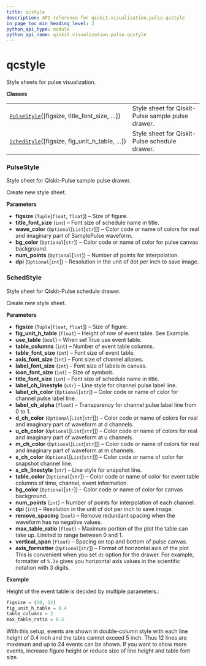 ```yaml
---
title: qcstyle
description: API reference for qiskit.visualization.pulse.qcstyle
in_page_toc_min_heading_level: 2
python_api_type: module
python_api_name: qiskit.visualization.pulse.qcstyle
---
```


<span id="module-qiskit.visualization.pulse.qcstyle" />

# qcstyle

Style sheets for pulse visualization.

**Classes**

|                                                                                                                                                    |                                                   |
| -------------------------------------------------------------------------------------------------------------------------------------------------- | ------------------------------------------------- |
| [`PulseStyle`](#qiskit.visualization.pulse.qcstyle.PulseStyle "qiskit.visualization.pulse.qcstyle.PulseStyle")(\[figsize, title\_font\_size, …])   | Style sheet for Qiskit-Pulse sample pulse drawer. |
| [`SchedStyle`](#qiskit.visualization.pulse.qcstyle.SchedStyle "qiskit.visualization.pulse.qcstyle.SchedStyle")(\[figsize, fig\_unit\_h\_table, …]) | Style sheet for Qiskit-Pulse schedule drawer.     |

### PulseStyle

<Class id="qiskit.visualization.pulse.qcstyle.PulseStyle" github="https://github.com/qiskit/qiskit/tree/stable/0.14/qiskit/visualization/pulse/qcstyle.py" signature="PulseStyle(figsize=(7, 5), title_font_size=18, wave_color=None, bg_color=None, num_points=None, dpi=None)" modifiers="class">
  Style sheet for Qiskit-Pulse sample pulse drawer.

  Create new style sheet.

  **Parameters**

  *   **figsize** (`Tuple`\[`float`, `float`]) – Size of figure.
  *   **title\_font\_size** (`int`) – Font size of schedule name in title.
  *   **wave\_color** (`Optional`\[`List`\[`str`]]) – Color code or name of colors for real and imaginary part of SamplePulse waveform.
  *   **bg\_color** (`Optional`\[`str`]) – Color code or name of color for pulse canvas background.
  *   **num\_points** (`Optional`\[`int`]) – Number of points for interpolation.
  *   **dpi** (`Optional`\[`int`]) – Resolution in the unit of dot per inch to save image.
</Class>

### SchedStyle

<Class id="qiskit.visualization.pulse.qcstyle.SchedStyle" github="https://github.com/qiskit/qiskit/tree/stable/0.14/qiskit/visualization/pulse/qcstyle.py" signature="SchedStyle(figsize=(10, 12), fig_unit_h_table=0.4, use_table=True, table_columns=2, table_font_size=10, axis_font_size=18, label_font_size=10, icon_font_size=18, title_font_size=25, label_ch_linestyle='--', label_ch_color=None, label_ch_alpha=0.3, d_ch_color=None, u_ch_color=None, m_ch_color=None, s_ch_color=None, s_ch_linestyle='-', table_color=None, bg_color=None, num_points=1000, dpi=150, remove_spacing=True, max_table_ratio=0.5, vertical_span=0.2, axis_formatter=None)" modifiers="class">
  Style sheet for Qiskit-Pulse schedule drawer.

  Create new style sheet.

  **Parameters**

  *   **figsize** (`Tuple`\[`float`, `float`]) – Size of figure.
  *   **fig\_unit\_h\_table** (`float`) – Height of row of event table. See Example.
  *   **use\_table** (`bool`) – When set True use event table.
  *   **table\_columns** (`int`) – Number of event table columns.
  *   **table\_font\_size** (`int`) – Font size of event table.
  *   **axis\_font\_size** (`int`) – Font size of channel aliases.
  *   **label\_font\_size** (`int`) – Font size of labels in canvas.
  *   **icon\_font\_size** (`int`) – Size of symbols.
  *   **title\_font\_size** (`int`) – Font size of schedule name in title.
  *   **label\_ch\_linestyle** (`str`) – Line style for channel pulse label line.
  *   **label\_ch\_color** (`Optional`\[`str`]) – Color code or name of color for channel pulse label line.
  *   **label\_ch\_alpha** (`float`) – Transparency for channel pulse label line from 0 to 1.
  *   **d\_ch\_color** (`Optional`\[`List`\[`str`]]) – Color code or name of colors for real and imaginary part of waveform at d channels.
  *   **u\_ch\_color** (`Optional`\[`List`\[`str`]]) – Color code or name of colors for real and imaginary part of waveform at u channels.
  *   **m\_ch\_color** (`Optional`\[`List`\[`str`]]) – Color code or name of colors for real and imaginary part of waveform at m channels.
  *   **s\_ch\_color** (`Optional`\[`List`\[`str`]]) – Color code or name of color for snapshot channel line.
  *   **s\_ch\_linestyle** (`str`) – Line style for snapshot line.
  *   **table\_color** (`Optional`\[`str`]) – Color code or name of color for event table columns of time, channel, event information.
  *   **bg\_color** (`Optional`\[`str`]) – Color code or name of color for canvas background.
  *   **num\_points** (`int`) – Number of points for interpolation of each channel.
  *   **dpi** (`int`) – Resolution in the unit of dot per inch to save image.
  *   **remove\_spacing** (`bool`) – Remove redundant spacing when the waveform has no negative values.
  *   **max\_table\_ratio** (`float`) – Maximum portion of the plot the table can take up. Limited to range between 0 and 1.
  *   **vertical\_span** (`float`) – Spacing on top and bottom of pulse canvas.
  *   **axis\_formatter** (`Optional`\[`str`]) – Format of horizontal axis of the plot. This is convenient when you set `dt` option for the drawer. For example, formatter of `%.3e` gives you horizontal axis values in the scientific notation with 3 digits.

  **Example**

  Height of the event table is decided by multiple parameters.:

  ```python
  figsize = (10, 12)
  fig_unit_h_table = 0.4
  table_columns = 2
  max_table_ratio = 0.5
  ```

  With this setup, events are shown in double-column style with each line height of 0.4 inch and the table cannot exceed 5 inch. Thus 12 lines are maximum and up to 24 events can be shown. If you want to show more events, increase figure height or reduce size of line height and table font size.
</Class>

